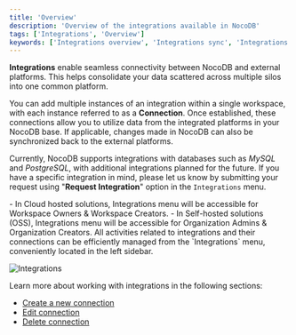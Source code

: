 ```yaml
---
title: 'Overview'
description: 'Overview of the integrations available in NocoDB'
tags: ['Integrations', 'Overview']
keywords: ['Integrations overview', 'Integrations sync', 'Integrations access control', 'Integrations re-config']
---
```


**Integrations** enable seamless connectivity between NocoDB and external platforms. This helps consolidate your data scattered across multiple silos into one common platform.

You can add multiple instances of an integration within a single workspace, with each instance referred to as a **Connection**. Once established, these connections allow you to utilize data from the integrated platforms in your NocoDB base. If applicable, changes made in NocoDB can also be synchronized back to the external platforms.

Currently, NocoDB supports integrations with databases such as _MySQL_ and _PostgreSQL_, with additional integrations planned for the future. If you have a specific integration in mind, please let us know by submitting your request using "**Request Integration**" option in the `Integrations` menu.

<Callout type="info">
- In Cloud hosted solutions, Integrations menu will be accessible for Workspace Owners & Workspace Creators.  
- In Self-hosted solutions (OSS), Integrations menu will be accessible for Organization Admins & Organization Creators.
</Callout>
All activities related to integrations and their connections can be efficiently managed from the `Integrations` menu, conveniently located in the left sidebar.

![Integrations](/img/v2/integrations/integrations-1.png)

Learn more about working with integrations in the following sections:
- [Create a new connection](/integrations/create-connection)
- [Edit connection](/integrations/actions-on-connection#edit)
- [Delete connection](/integrations/actions-on-connection#delete)



